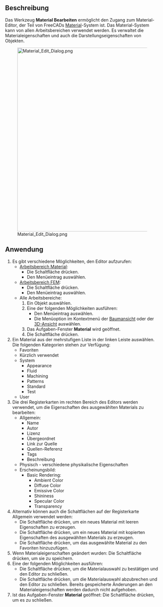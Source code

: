 <languages/>

{{Docnav
|
|
|[[Material_Workbench/de|Material]]
|IconL=
|IconR=
|IconC=Workbench_Material.svg
}}

{{GuiCommand/de
|Name=Material Edit
|Name/de=Material Bearbeiten
|MenuLocation=Materialien → Bearbeiten...<br>Modell → Materialien → Material Editor
|Workbenches=[[Material_Workbench/de|Material]], [[FEM_Workbench/de|FEM]]
|Version=1.0
|SeeAlso=[[FEM_MaterialEditor/de|FEM MaterialEditor]]
}}

<span id="Description"></span>
==Beschreibung==

Das Werkzeug '''Material Bearbeiten''' ermöglicht den Zugang zum Material-Editor, der Teil von FreeCADs [[Material/de|Material]]-System ist. Das Material-System kann von allen Arbeitsbereichen verwendet werden. Es verwaltet die Materialeigenschaften und auch die Darstellungseigenschaften von Objekten.

[[Image:Material_Edit_Dialog.png|600px]]

<span id="Usage"></span>
==Anwendung==

# Es gibt verschiedene Möglichkeiten, den Editor aufzurufen:
#* [[Material_Workbench/de|Arbeitsbereich Material]]:
#** Die Schaltfläche {{Button|[[Image:Material_Edit.svg|16px]] [[Material_Edit/de|Bearbeiten...]]}} drücken.
#** Den Menüeintrag {{MenuCommand|Materialien → [[Image:Material_Edit.svg|16px]] Bearbeiten...}} auswählen.
#* [[FEM_Workbench/de|Arbeitsbereich FEM]]:
#** Die Schaltfläche {{Button|[[Image:FEM_MaterialEditor.svg|16px]] [[FEM_MaterialEditor/de|Material-Editor]]}} drücken.
#** Den Menüeintrag {{MenuCommand|Modell → Materialien → [[Image:FEM_MaterialEditor.svg|16px]] Material-Editor}} auswählen.
#* Alle Arbeitsbereiche:
#*# Ein Objekt auswählen.
#*# Eine der folgenden Möglichkeiten ausführen:
#*#* Den Menüeintrag {{MenuCommand|Ansicht → [[Image:Material_Edit.svg|16px]] Material...}} auswählen.
#*#* Die Menüoption {{MenuCommand|[[Image:Material_Edit.svg|16px]] Material...}} im Kontextmenü der [[Tree_view/de|Baumansicht]] oder der [[3D_view|3D-Ansicht]] auswählen.
#*# Das Aufgaben-Fenster '''Material''' wird geöffnet.
#*# Die Schaltfläche {{Button|Editor aufrufen}} drücken.
# Ein Material aus der mehrstufigen Liste in der linken Leiste auswählen. Die folgenden Kategorien stehen zur Verfügung:
#* Favoriten
#* Kürzlich verwendet
#* System
#** Appearance
#** Fluid
#** Machining
#** Patterns
#** Standard
#** Test
#* User
# Die drei Registerkarten im rechten Bereich des Editors werden verwendet, um die Eigenschaften des ausgewählten Materials zu bearbeiten:
#* Allgemein:
#** Name
#** Autor
#** Lizenz
#** Übergeordnet
#** Link zur Quelle
#** Quellen-Referenz
#** Tags
#** Beschreibung
#* Physisch - verschiedene physikalische Eigenschaften
#* Erscheinungsbild:
#**Basic Rendering:
#*** Ambient Color
#*** Diffuse Color
#*** Emissive Color
#*** Shininess
#*** Specular Color
#*** Transparency
# Alternativ können auch die Schaltflächen auf der Registerkarte Allgemein verwendet werden:
#* Die Schaltfläche {{Button|Neu}} drücken, um ein neues Material mit leeren Eigenschaften zu erzeugen.
#* Die Schaltfläche {{Button|Neu vererben}} drücken, um ein neues Material mit kopierten Eigenschaften des ausgewählten Materials zu erzeugen.
#* Die Schaltfläche {{Button|*}} drücken, um das ausgewählte Material zu den Favoriten hinzuzufügen.
# Wenn Materialeigenschaften geändert wurden: Die Schaltfläche {{Button|Speichern}} drücken, um sie zu speichern.
# Eine der folgenden Möglichkeiten ausführen:
#* Die Schaltfläche {{Button|OK}} drücken, um die Materialauswahl zu bestätigen und den Editor zu schließen.
#* Die Schaltfläche {{Button|Cancel}} drücken, um die Materialauswahl abzubrechen und den Editor zu schließen. Bereits gespeicherte Änderungen an den Materialeigenschaften werden dadurch nicht aufgehoben.
# Ist das Aufgaben-Fenster '''Material''' geöffnet: Die Schaltfläche {{Button|Schließen}} drücken, um es zu schließen.


{{Docnav
|
|
|[[Material_Workbench/de|Material]]
|IconL=
|IconR=
|IconC=Workbench_Material.svg
}}

{{Userdocnavi}}